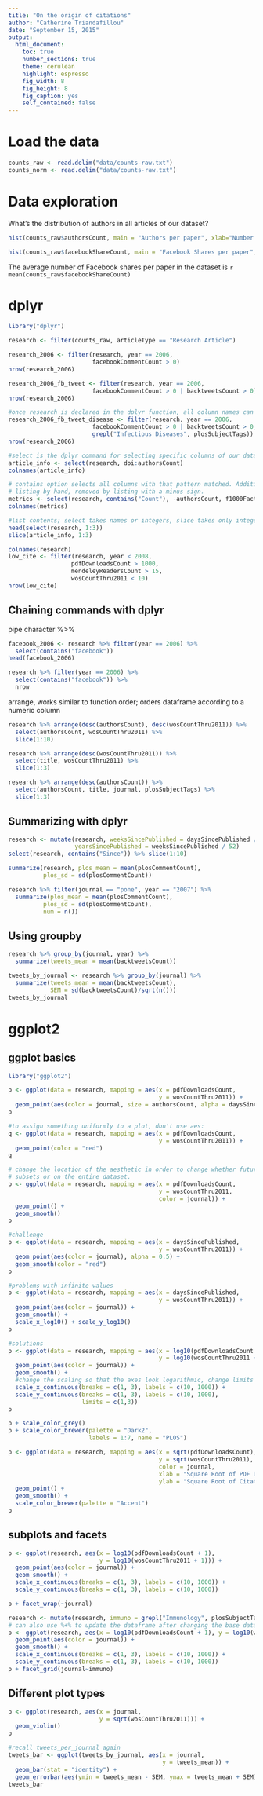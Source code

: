 ```yaml
---
title: "On the origin of citations"
author: "Catherine Triandafillou"
date: "September 15, 2015"
output: 
  html_document:
    toc: true
    number_sections: true
    theme: cerulean
    highlight: espresso
    fig_width: 8
    fig_height: 8
    fig_caption: yes
    self_contained: false
---
```


# Load the data

```r
counts_raw <- read.delim("data/counts-raw.txt")
counts_norm <- read.delim("data/counts-raw.txt")
```

# Data exploration

What's the distribution of authors in all articles of our dataset?

```r
hist(counts_raw$authorsCount, main = "Authors per paper", xlab="Number of authors")
```

```r
hist(counts_raw$facebookShareCount, main = "Facebook Shares per paper", xlab="Number of shares", xlim=c(0,30), breaks = 1000)
```

The average number of Facebook shares per paper in the dataset is `r mean(counts_raw$facebookShareCount)`

# dplyr

```r
library("dplyr")
```

```r
research <- filter(counts_raw, articleType == "Research Article")
```

```r
research_2006 <- filter(research, year == 2006,
                        facebookCommentCount > 0)
nrow(research_2006)
```

```r
research_2006_fb_tweet <- filter(research, year == 2006,
                        facebookCommentCount > 0 | backtweetsCount > 0)
nrow(research_2006)
```

```r
#once research is declared in the dplyr function, all column names can be referred to natively
research_2006_fb_tweet_disease <- filter(research, year == 2006,
                        facebookCommentCount > 0 | backtweetsCount > 0,
                        grepl("Infectious Diseases", plosSubjectTags))
nrow(research_2006)
```

```r
#select is the dplyr command for selecting specific columns of our dataframe
article_info <- select(research, doi:authorsCount)
colnames(article_info)
```

```r
# contains option selects all columns with that pattern matched. Additional columns can be added by
# listing by hand, removed by listing with a minus sign.
metrics <- select(research, contains("Count"), -authorsCount, f1000Factor, wikipediaCites)
colnames(metrics)
```

```r
#list contents; select takes names or integers, slice takes only integers
head(select(research, 1:3))
slice(article_info, 1:3)
```

```r
colnames(research)
low_cite <- filter(research, year < 2008,
                  pdfDownloadsCount > 1000,
                  mendeleyReadersCount > 15,
                  wosCountThru2011 < 10)
nrow(low_cite)
```

## Chaining commands with dplyr

pipe character %>%

```r
facebook_2006 <- research %>% filter(year == 2006) %>%
  select(contains("facebook"))
head(facebook_2006)

research %>% filter(year == 2006) %>%
  select(contains("facebook")) %>%
  nrow
```

arrange, works similar to function order; orders dataframe according to a numeric column

```r
research %>% arrange(desc(authorsCount), desc(wosCountThru2011)) %>%
  select(authorsCount, wosCountThru2011) %>%
  slice(1:10)
```

```r
research %>% arrange(desc(wosCountThru2011)) %>%
  select(title, wosCountThru2011) %>%
  slice(1:3)
```

```r
research %>% arrange(desc(authorsCount)) %>%
  select(authorsCount, title, journal, plosSubjectTags) %>%
  slice(1:3)
```

## Summarizing with dplyr

```r
research <- mutate(research, weeksSincePublished = daysSincePublished / 7,
                   yearsSincePublished = weeksSincePublished / 52)
select(research, contains("Since")) %>% slice(1:10)
```

```r
summarize(research, plos_mean = mean(plosCommentCount),
          plos_sd = sd(plosCommentCount))
```

```r
research %>% filter(journal == "pone", year == "2007") %>%
  summarize(plos_mean = mean(plosCommentCount),
          plos_sd = sd(plosCommentCount),
          num = n())
```

## Using groupby

```r
research %>% group_by(journal, year) %>%
  summarize(tweets_mean = mean(backtweetsCount))
```

```r
tweets_by_journal <- research %>% group_by(journal) %>%
  summarize(tweets_mean = mean(backtweetsCount),
            SEM = sd(backtweetsCount)/sqrt(n()))
tweets_by_journal
```

# ggplot2

## ggplot basics

```r
library("ggplot2")
```

```r
p <- ggplot(data = research, mapping = aes(x = pdfDownloadsCount,
                                           y = wosCountThru2011)) +
  geom_point(aes(color = journal, size = authorsCount, alpha = daysSincePublished))
p
```

```r
#to assign something uniformly to a plot, don't use aes:
q <- ggplot(data = research, mapping = aes(x = pdfDownloadsCount,
                                           y = wosCountThru2011)) +
  geom_point(color = "red")
q
```

```r
# change the location of the aesthetic in order to change whether future layers are calculated on
# subsets or on the entire dataset.
p <- ggplot(data = research, mapping = aes(x = pdfDownloadsCount,
                                           y = wosCountThru2011,
                                           color = journal)) +
  geom_point() +
  geom_smooth()
p
```

```r
#challenge
p <- ggplot(data = research, mapping = aes(x = daysSincePublished,
                                           y = wosCountThru2011)) +
  geom_point(aes(color = journal), alpha = 0.5) +
  geom_smooth(color = "red")
p
```

```r
#problems with infinite values
p <- ggplot(data = research, mapping = aes(x = daysSincePublished,
                                           y = wosCountThru2011)) +
  geom_point(aes(color = journal)) +
  geom_smooth() +
  scale_x_log10() + scale_y_log10()
p
```

```r
#solutions
p <- ggplot(data = research, mapping = aes(x = log10(pdfDownloadsCount + 1),
                                           y = log10(wosCountThru2011 + 1))) +
  geom_point(aes(color = journal)) +
  geom_smooth() +
  #change the scaling so that the axes look logarithmic, change limits of the y axis
  scale_x_continuous(breaks = c(1, 3), labels = c(10, 1000)) +
  scale_y_continuous(breaks = c(1, 3), labels = c(10, 1000),
                     limits = c(1,3))
p
```


```r
p + scale_color_grey()
p + scale_color_brewer(palette = "Dark2",
                       labels = 1:7, name = "PLOS")
```

```r
p <- ggplot(data = research, mapping = aes(x = sqrt(pdfDownloadsCount),
                                           y = sqrt(wosCountThru2011),
                                           color = journal,
                                           xlab = "Square Root of PDF Download Count",
                                           ylab = "Square Root of Citation Count")) +
  geom_point() +
  geom_smooth() +
  scale_color_brewer(palette = "Accent")
p
```

## subplots and facets

```r
p <- ggplot(research, aes(x = log10(pdfDownloadsCount + 1),
                          y = log10(wosCountThru2011 + 1))) +
  geom_point(aes(color = journal)) +
  geom_smooth() +
  scale_x_continuous(breaks = c(1, 3), labels = c(10, 1000)) +
  scale_y_continuous(breaks = c(1, 3), labels = c(10, 1000))

p + facet_wrap(~journal)
```

```r
research <- mutate(research, immuno = grepl("Immunology", plosSubjectTags))
# can also use %+% to update the dataframe after changing the base dataframe 'research'
p <- ggplot(research, aes(x = log10(pdfDownloadsCount + 1), y = log10(wosCountThru2011 + 1))) +
  geom_point(aes(color = journal)) +
  geom_smooth() +
  scale_x_continuous(breaks = c(1, 3), labels = c(10, 1000)) +
  scale_y_continuous(breaks = c(1, 3), labels = c(10, 1000))
p + facet_grid(journal~immuno)
```

## Different plot types

```r
p <- ggplot(research, aes(x = journal,
                          y = sqrt(wosCountThru2011))) +
  geom_violin()
p
```

```r
#recall tweets_per_journal again
tweets_bar <- ggplot(tweets_by_journal, aes(x = journal,
                                            y = tweets_mean)) +
  geom_bar(stat = "identity") +
  geom_errorbar(aes(ymin = tweets_mean - SEM, ymax = tweets_mean + SEM), width = 0.2)
tweets_bar
```

